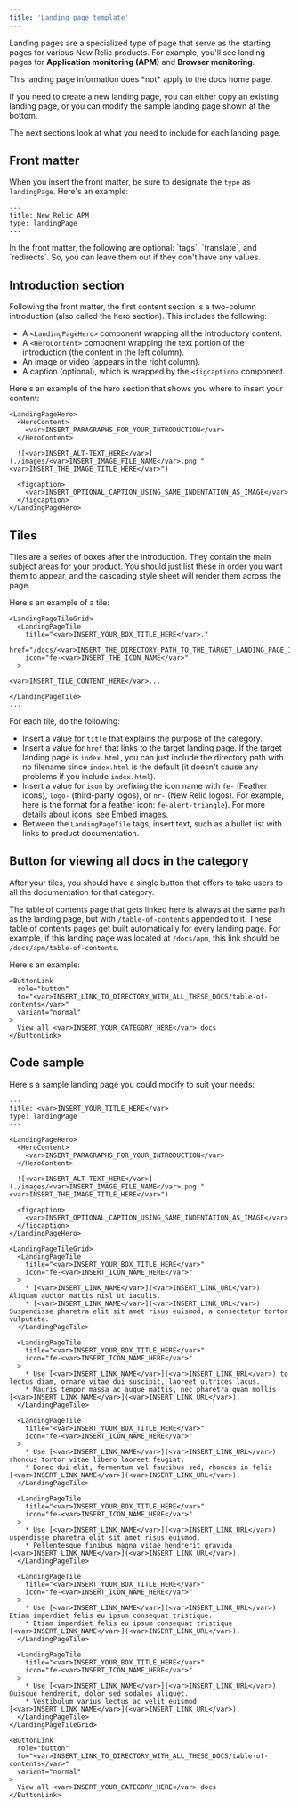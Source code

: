 ```yaml
---
title: 'Landing page template'
---
```


Landing pages are a specialized type of page that serve as the starting pages for various New Relic products. For example, you'll see landing pages for **Application monitoring (APM)** and **Browser monitoring**. 

<Callout variant="important">
  This landing page information does *not* apply to the docs home page.
</Callout>


If you need to create a new landing page, you can either copy an existing landing page, or you can modify the sample landing page shown at the bottom. 

The next sections look at what you need to include for each landing page.

## Front matter

When you insert the front matter, be sure to designate the `type` as `landingPage`. Here's an example:

```
---
title: New Relic APM
type: landingPage
---
```

<Callout variant="tip">
 In the front matter, the following are optional: `tags`, `translate`, and `redirects`. So, you can leave them out if they don't have any values. 
</Callout>

## Introduction section 

Following the front matter, the first content section is a two-column introduction (also called the hero section). This includes the following: 

* A `<LandingPageHero>` component wrapping all the introductory content.
* A `<HeroContent>` component wrapping the text portion of the introduction (the content in the left column).
* An image or video (appears in the right column).
* A caption (optional), which is wrapped by the `<figcaption>` component.

Here's an example of the hero section that shows you where to insert your content:

```
<LandingPageHero>
  <HeroContent>
    <var>INSERT_PARAGRAPHS_FOR_YOUR_INTRODUCTION</var>
  </HeroContent>

  ![<var>INSERT_ALT-TEXT_HERE</var>](./images/<var>INSERT_IMAGE_FILE_NAME</var>.png "<var>INSERT_THE_IMAGE_TITLE_HERE</var>")

  <figcaption>
    <var>INSERT_OPTIONAL_CAPTION_USING_SAME_INDENTATION_AS_IMAGE</var>
  </figcaption>
</LandingPageHero>
```

## Tiles

Tiles are a series of boxes after the introduction. They contain the main subject areas for your product. You should just list these in order you want them to appear, and the cascading style sheet will render them across the page.

Here's an example of a tile: 

```
<LandingPageTileGrid>
  <LandingPageTile
    title="<var>INSERT_YOUR_BOX_TITLE_HERE</var>."
    href="/docs/<var>INSERT_THE_DIRECTORY_PATH_TO_THE_TARGET_LANDING_PAGE_INDEX.HTML</var>"
    icon="fe-<var>INSERT_THE_ICON_NAME</var>"
  >

<var>INSERT_TILE_CONTENT_HERE</var>...

</LandingPageTile>
...
```
For each tile, do the following:

* Insert a value for `title` that explains the purpose of the category.
* Insert a value for `href` that links to the target landing page. If the target landing page is `index.html`, you can just include the directory path with no filename since `index.html` is the default (it doesn't cause any problems if you include `index.html`).
* Insert a value for `icon` by prefixing the icon name with `fe-` (Feather icons), `logo-` (third-party logos), or `nr-` (New Relic logos). For example, here is the format for a feather icon:  `fe-alert-triangle`).
  <Callout variant="tip">
  For more details about icons, see [Embed images](/docs/style-guide/processes-procedures/embed-images).
  </Callout>
* Between the `LandingPageTile` tags, insert text, such as a bullet list with links to product documentation.

## Button for viewing all docs in the category

After your tiles, you should have a single button that offers to take users to all the documentation for that category. 

The table of contents page that gets linked here is always at the same path as the landing page, but with `/table-of-contents` appended to it. These table of contents pages get built automatically for every landing page. For example, if this landing page was located at `/docs/apm`, this link should be `/docs/apm/table-of-contents`.

Here's an example:

```
<ButtonLink
  role="button"
  to="<var>INSERT_LINK_TO_DIRECTORY_WITH_ALL_THESE_DOCS/table-of-contents</var>"
  variant="normal"
>
  View all <var>INSERT_YOUR_CATEGORY_HERE</var> docs
</ButtonLink>
```

## Code sample

Here's a sample landing page you could modify to suit your needs:

```
---
title: <var>INSERT_YOUR_TITLE_HERE</var>
type: landingPage
---

<LandingPageHero>
  <HeroContent>
    <var>INSERT_PARAGRAPHS_FOR_YOUR_INTRODUCTION</var>
  </HeroContent>

  ![<var>INSERT_ALT-TEXT_HERE</var>](./images/<var>INSERT_IMAGE_FILE_NAME</var>.png "<var>INSERT_THE_IMAGE_TITLE_HERE</var>")

  <figcaption>
    <var>INSERT_OPTIONAL_CAPTION_USING_SAME_INDENTATION_AS_IMAGE</var>
  </figcaption>
</LandingPageHero>

<LandingPageTileGrid>
  <LandingPageTile
    title="<var>INSERT_YOUR_BOX_TITLE_HERE</var>"
    icon="fe-<var>INSERT_ICON_NAME_HERE</var>"
  >
    * [<var>INSERT_LINK_NAME</var>](<var>INSERT_LINK_URL</var>) Aliquam auctor mattis nisl ut iaculis.
    * [<var>INSERT_LINK_NAME</var>](<var>INSERT_LINK_URL</var>) Suspendisse pharetra elit sit amet risus euismod, a consectetur tortor vulputate. 
  </LandingPageTile>

  <LandingPageTile
    title="<var>INSERT_YOUR_BOX_TITLE_HERE</var>"
    icon="fe-<var>INSERT_ICON_NAME_HERE</var>"
  >
    * Use [<var>INSERT_LINK_NAME</var>](<var>INSERT_LINK_URL</var>) to lectus diam, ornare vitae dui suscipit, laoreet ultrices lacus.
    * Mauris tempor massa ac augue mattis, nec pharetra quam mollis [<var>INSERT_LINK_NAME</var>](<var>INSERT_LINK_URL</var>).
  </LandingPageTile>

  <LandingPageTile
    title="<var>INSERT_YOUR_BOX_TITLE_HERE</var>"
    icon="fe-<var>INSERT_ICON_NAME_HERE</var>"
  >
    * Use [<var>INSERT_LINK_NAME</var>](<var>INSERT_LINK_URL</var>) rhoncus tortor vitae libero laoreet feugiat.
    * Donec dui elit, fermentum vel faucibus sed, rhoncus in felis [<var>INSERT_LINK_NAME</var>](<var>INSERT_LINK_URL</var>).
  </LandingPageTile>

  <LandingPageTile
    title="<var>INSERT_YOUR_BOX_TITLE_HERE</var>"
    icon="fe-<var>INSERT_ICON_NAME_HERE</var>"
  >
    * Use [<var>INSERT_LINK_NAME</var>](<var>INSERT_LINK_URL</var>) uspendisse pharetra elit sit amet risus euismod.
    * Pellentesque finibus magna vitae hendrerit gravida [<var>INSERT_LINK_NAME</var>](<var>INSERT_LINK_URL</var>).
  </LandingPageTile>

  <LandingPageTile
    title="<var>INSERT_YOUR_BOX_TITLE_HERE</var>"
    icon="fe-<var>INSERT_ICON_NAME_HERE</var>"
  >
    * Use [<var>INSERT_LINK_NAME</var>](<var>INSERT_LINK_URL</var>) Etiam imperdiet felis eu ipsum consequat tristique.
    * Etiam imperdiet felis eu ipsum consequat tristique [<var>INSERT_LINK_NAME</var>](<var>INSERT_LINK_URL</var>).
  </LandingPageTile>

  <LandingPageTile
    title="<var>INSERT_YOUR_BOX_TITLE_HERE</var>"
    icon="fe-<var>INSERT_ICON_NAME_HERE</var>"
  >
    * Use [<var>INSERT_LINK_NAME</var>](<var>INSERT_LINK_URL</var>) Quisque hendrerit, dolor sed sodales aliquet.
    * Vestibulum varius lectus ac velit euismod [<var>INSERT_LINK_NAME</var>](<var>INSERT_LINK_URL</var>).
  </LandingPageTile>
</LandingPageTileGrid>

<ButtonLink
  role="button"
  to="<var>INSERT_LINK_TO_DIRECTORY_WITH_ALL_THESE_DOCS/table-of-contents</var>"
  variant="normal"
>
  View all <var>INSERT_YOUR_CATEGORY_HERE</var> docs
</ButtonLink>
```